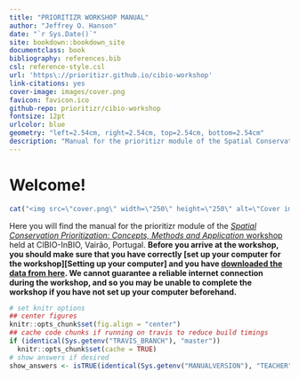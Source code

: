 ```yaml
---
title: "PRIORITIZR WORKSHOP MANUAL"
author: "Jeffrey O. Hanson"
date: "`r Sys.Date()`"
site: bookdown::bookdown_site
documentclass: book
bibliography: references.bib
csl: reference-style.csl
url: 'https\://prioritizr.github.io/cibio-workshop'
link-citations: yes
cover-image: images/cover.png
favicon: favicon.ico
github-repo: prioritizr/cibio-workshop
fontsize: 12pt
urlcolor: blue
geometry: "left=2.54cm, right=2.54cm, top=2.54cm, bottom=2.54cm"
description: "Manual for the prioritizr module of the Spatial Conservation Prioritization: Concepts, Methods and Application workshop held at CIBIO-InBIO, Vairão, Portugal."
---
```


# Welcome!

```r
cat("<img src=\"cover.png\" width=\"250\" height=\"250\" alt=\"Cover image\" align=\"right\" style=\"margin: 0 1em 0 1em\" />\n")
```

Here you will find the manual for the prioritizr module of the [_Spatial Conservation Prioritization: Concepts, Methods and Application_ workshop](https://cibio.up.pt/workshops--courses/details/advanced-course-spatial-conservation-prioritization-) held at CIBIO-InBIO, Vairão, Portugal. **Before you arrive at the workshop, you should make sure that you have correctly [set up your computer for the workshop][Setting up your computer] and you have [downloaded the data from here](https://github.com/prioritizr/cibio-workshop/raw/master/data.zip). We cannot guarantee a reliable internet connection during the workshop, and so you may be unable to complete the workshop if you have not set up your computer beforehand.**

```r
# set knitr options
## center figures
knitr::opts_chunk$set(fig.align = "center")
## cache code chunks if running on travis to reduce build timings
if (identical(Sys.getenv("TRAVIS_BRANCH"), "master"))
  knitr::opts_chunk$set(cache = TRUE)
# show answers if desired
show_answers <- isTRUE(identical(Sys.getenv("MANUALVERSION"), "TEACHER"))
```
